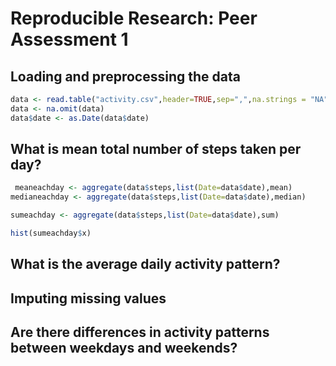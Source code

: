 # Reproducible Research: Peer Assessment 1



## Loading and preprocessing the data
```r
data <- read.table("activity.csv",header=TRUE,sep=",",na.strings = "NA")
data <- na.omit(data)
data$date <- as.Date(data$date)
```


## What is mean total number of steps taken per day?
```r
 meaneachday <- aggregate(data$steps,list(Date=data$date),mean)
medianeachday <- aggregate(data$steps,list(Date=data$date),median)

sumeachday <- aggregate(data$steps,list(Date=data$date),sum)

hist(sumeachday$x)

```


## What is the average daily activity pattern?



## Imputing missing values



## Are there differences in activity patterns between weekdays and weekends?
